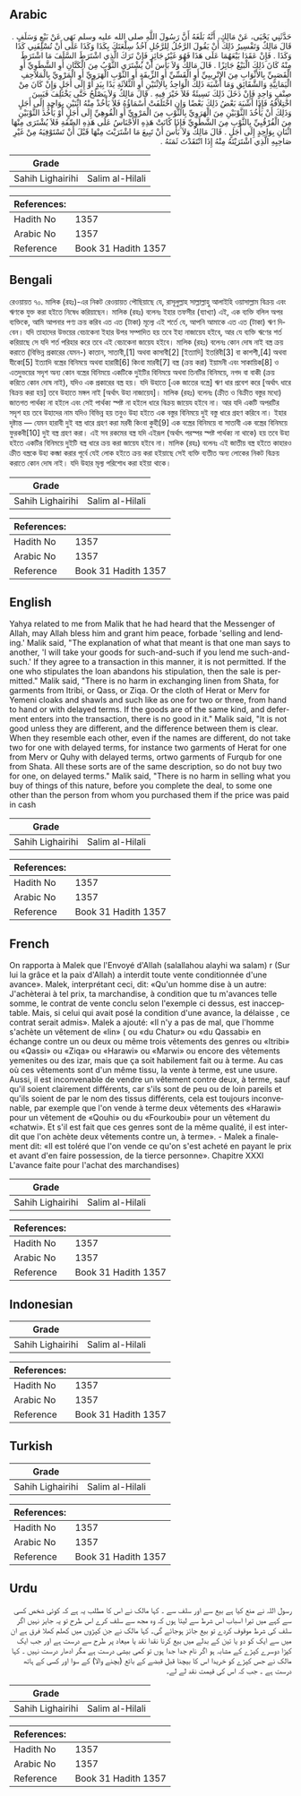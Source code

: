 ## Arabic


<div dir="rtl" lang="ar" style={{fontSize:'larger',backgroundColor:'#f8f9fa',padding:20}}>
حَدَّثَنِي يَحْيَى، عَنْ مَالِكٍ، أَنَّهُ بَلَغَهُ أَنَّ رَسُولَ اللَّهِ صلى الله عليه وسلم نَهَى عَنْ بَيْعٍ وَسَلَفٍ ‏.‏ قَالَ مَالِكٌ وَتَفْسِيرُ ذَلِكَ أَنْ يَقُولَ الرَّجُلُ لِلرَّجُلِ آخُذُ سِلْعَتَكَ بِكَذَا وَكَذَا عَلَى أَنْ تُسْلِفَنِي كَذَا وَكَذَا ‏.‏ فَإِنْ عَقَدَا بَيْعَهُمَا عَلَى هَذَا فَهُوَ غَيْرُ جَائِزٍ فَإِنْ تَرَكَ الَّذِي اشْتَرَطَ السَّلَفَ مَا اشْتَرَطَ مِنْهُ كَانَ ذَلِكَ الْبَيْعُ جَائِزًا ‏.‏ قَالَ مَالِكٌ وَلاَ بَأْسَ أَنْ يُشْتَرَى الثَّوْبُ مِنَ الْكَتَّانِ أَوِ الشَّطَوِيِّ أَوِ الْقَصَبِيِّ بِالأَثْوَابِ مِنَ الإِتْرِيبِيِّ أَوِ الْقَسِّيِّ أَوِ الزِّيقَةِ أَوِ الثَّوْبِ الْهَرَوِيِّ أَوِ الْمَرْوِيِّ بِالْمَلاَحِفِ الْيَمَانِيَّةِ وَالشَّقَائِقِ وَمَا أَشْبَهَ ذَلِكَ الْوَاحِدُ بِالاِثْنَيْنِ أَوِ الثَّلاَثَةِ يَدًا بِيَدٍ أَوْ إِلَى أَجَلٍ وَإِنْ كَانَ مِنْ صِنْفٍ وَاحِدٍ فَإِنْ دَخَلَ ذَلِكَ نَسِيئَةٌ فَلاَ خَيْرَ فِيهِ ‏.‏ قَالَ مَالِكٌ وَلاَ يَصْلُحُ حَتَّى يَخْتَلِفَ فَيَبِينَ اخْتِلاَفُهُ فَإِذَا أَشْبَهَ بَعْضُ ذَلِكَ بَعْضًا وَإِنِ اخْتَلَفَتْ أَسْمَاؤُهُ فَلاَ يَأْخُذْ مِنْهُ اثْنَيْنِ بِوَاحِدٍ إِلَى أَجَلٍ وَذَلِكَ أَنْ يَأْخُذَ الثَّوْبَيْنِ مِنَ الْهَرَوِيِّ بِالثَّوْبِ مِنَ الْمَرْوِيِّ أَوِ الْقُوهِيِّ إِلَى أَجَلٍ أَوْ يَأْخُذَ الثَّوْبَيْنِ مِنَ الْفُرْقُبِيِّ بِالثَّوْبِ مِنَ الشَّطَوِيِّ فَإِذَا كَانَتْ هَذِهِ الأَجْنَاسُ عَلَى هَذِهِ الصِّفَةِ فَلاَ يُشْتَرَى مِنْهَا اثْنَانِ بِوَاحِدٍ إِلَى أَجَلٍ ‏.‏ قَالَ مَالِكٌ وَلاَ بَأْسَ أَنْ تَبِيعَ مَا اشْتَرَيْتَ مِنْهَا قَبْلَ أَنْ تَسْتَوْفِيَهُ مِنْ غَيْرِ صَاحِبِهِ الَّذِي اشْتَرَيْتَهُ مِنْهُ إِذَا انْتَقَدْتَ ثَمَنَهُ ‏.‏
</div>
<div style={{backgroundColor:'#f8f9fa',padding:20, marginBottom: 10}}><table> <thead> <tr> <th>Grade</th> <th></th> </tr> </thead> <tbody> <tr><td>Sahih Lighairihi</td><td>Salim al-Hilali</td></tr></tbody></table><table> <thead> <tr> <th>References:</th> <th></th> </tr> </thead> <tbody><tr><td>Hadith No</td><td>1357</td></tr><tr><td>Arabic No</td><td>1357</td></tr><tr><td>Reference</td><td>Book 31 Hadith 1357</td></tr></tbody></table></div>

## Bengali


<div dir="ltr" lang="bn" style={{fontSize:'larger',backgroundColor:'#f8f9fa',padding:20}}>
রেওয়ায়ত ৭০. মালিক (রহঃ)-এর নিকট রেওয়ায়ত পৌছিয়াছে যে, রাসূলুল্লাহ সাল্লাল্লাহু আলাইহি ওয়াসাল্লাম বিক্রয় এবং ঋণকে যুক্ত করা হইতে নিষেধ করিয়াছেন। মালিক (রহঃ) বলেনঃ ইহার তফসীর (ব্যাখ্যা) এই, এক ব্যক্তি বলিল অপর ব্যক্তিকে, আমি আপনার পণ্য ক্রয় করিব এত এত (টাকা) মূল্যে এই শর্তে যে, আপনি আমাকে এত এত (টাকা) ঋণ দিবেন। যদি তাহাদের উভয়ের বেচাকেনা ইহার উপর সম্পাদিত হয় তবে ইহা নাজায়েয হইবে, আর যে ব্যক্তি ঋণের শর্ত করিয়াছে সে যদি শর্ত পরিহার করে তবে এই বেচাকেনা জায়েয হইবে। মালিক (রহঃ) বলেনঃ কোন দোষ নাই বস্ত্র ক্রয় করাতে (বিভিন্ন প্রকারের যেমন-) কাতান, সাতাবী,[1] অথবা কাসাবী[2] [ইত্যাদি] ইতরিবী[3] বা কাশশী,[4] অথবা যীকো[5] ইত্যাদি বস্ত্রের বিনিময়ে অথবা হারারী[6] কিংবা মারবী[7] বস্ত্র (ক্রয় করা) ইয়ামনী এবং সাকায়িক[8] ও এতদুভয়ের সদৃশ অন্য কোন বস্ত্রের বিনিময়ে একটিকে দুইটির বিনিময়ে অথবা তিনটির বিনিময়ে, নগদ বা বাকী (ক্রয় করিতে কোন দোষ নাই), যদিও এক প্রকারের বস্ত্র হয়। যদি উহাতে [এক জাতের বস্ত্রে] ঋণ ধার প্রবেশ করে [অর্থাৎ ধারে বিক্রয় করা হয়] তবে উহাতে মঙ্গল নাই [অর্থাৎ উহা নাজায়েয]। মালিক (রহঃ) বলেনঃ (ক্রীত ও বিক্রীত বস্তুর মধ্যে) জাতগত পার্থক্য না হইলে এবং সেই পার্থক্য স্পষ্ট না হইলে ধারে বিক্রয় জায়েয হইবে না। আর যদি একটি অপরটির সদৃশ হয় তবে উহাদের নাম যদিও বিভিন্ন হয় তবুও উহা হইতে এক বস্তুর বিনিময়ে দুই বস্তু ধারে গ্রহণ করিবে না। ইহার দৃষ্টান্ত — যেমন হারাবী দুই বস্ত্র ধারে গ্রহণ করা মরবী কিংবা কুহী[9] এক বস্ত্রের বিনিময়ে বা সাতাবী এক বস্ত্রের বিনিময়ে ফুরকবী[10] দুই বস্ত্র গ্রহণ করা। এই সব রকমের বস্ত্র যদি এইরূপ (অর্থাৎ পরস্পর স্পষ্ট পার্থক্য না থাকে) হয় তবে উহা হইতে একটির বিনিময়ে দুইটি বস্ত্র ধারে ক্রয় করা জায়েয হইবে না। মালিক (রহঃ) বলেনঃ এই জাতীয় বস্ত্র হইতে কাহারও ক্রীত বস্ত্রকে উহা কব্জা করার পূর্বে যেই লোক হইতে ক্রয় করা হইয়াছে সেই ব্যক্তি ব্যতীত অন্য লোকের নিকট বিক্রয় করাতে কোন দোষ নাই। যদি উহার মূল্য পরিশোধ করা হইয়া থাকে।
</div>
<div style={{backgroundColor:'#f8f9fa',padding:20, marginBottom: 10}}><table> <thead> <tr> <th>Grade</th> <th></th> </tr> </thead> <tbody> <tr><td>Sahih Lighairihi</td><td>Salim al-Hilali</td></tr></tbody></table><table> <thead> <tr> <th>References:</th> <th></th> </tr> </thead> <tbody><tr><td>Hadith No</td><td>1357</td></tr><tr><td>Arabic No</td><td>1357</td></tr><tr><td>Reference</td><td>Book 31 Hadith 1357</td></tr></tbody></table></div>

## English


<div dir="ltr" lang="en" style={{fontSize:'larger',backgroundColor:'#f8f9fa',padding:20}}>
Yahya related to me from Malik that he had heard that the Messenger of Allah, may Allah bless him and grant him peace, forbade 'selling and lending.' Malik said, "The explanation of what that meant is that one man says to another, 'I will take your goods for such-and-such if you lend me such-and-such.' If they agree to a transaction in this manner, it is not permitted. If the one who stipulates the loan abandons his stipulation, then the sale is permitted." Malik said, "There is no harm in exchanging linen from Shata, for garments from Itribi, or Qass, or Ziqa. Or the cloth of Herat or Merv for Yemeni cloaks and shawls and such like as one for two or three, from hand to hand or with delayed terms. If the goods are of the same kind, and deferment enters into the transaction, there is no good in it." Malik said, "It is not good unless they are different, and the difference between them is clear. When they resemble each other, even if the names are different, do not take two for one with delayed terms, for instance two garments of Herat for one from Merv or Quhy with delayed terms, ortwo garments of Furqub for one from Shata. All these sorts are of the same description, so do not buy two for one, on delayed terms." Malik said, "There is no harm in selling what you buy of things of this nature, before you complete the deal, to some one other than the person from whom you purchased them if the price was paid in cash
</div>
<div style={{backgroundColor:'#f8f9fa',padding:20, marginBottom: 10}}><table> <thead> <tr> <th>Grade</th> <th></th> </tr> </thead> <tbody> <tr><td>Sahih Lighairihi</td><td>Salim al-Hilali</td></tr></tbody></table><table> <thead> <tr> <th>References:</th> <th></th> </tr> </thead> <tbody><tr><td>Hadith No</td><td>1357</td></tr><tr><td>Arabic No</td><td>1357</td></tr><tr><td>Reference</td><td>Book 31 Hadith 1357</td></tr></tbody></table></div>

## French


<div dir="ltr" lang="fr" style={{fontSize:'larger',backgroundColor:'#f8f9fa',padding:20}}>
On rapporta à Malek que l'Envoyé d'Allah (salallahou alayhi wa salam) r (Sur lui la grâce et la paix d'Allah) a interdit toute vente conditionnée d'une avance». Malek, interprétant ceci, dit: «Qu'un homme dise à un autre: J'achèterai à tel prix, ta marchandise, à condition que tu m'avances telle somme, le contrat de vente conclu selon l'exemple ci dessus, est inacceptable. Mais, si celui qui avait posé la condition d'une avance, la délaisse , ce contrat serait admis». Malek a ajouté: «Il n'y a pas de mal, que l'homme s'achète un vêtement de «lin» ( ou «du Chatur» ou «du Qassabi» en échange contre un ou deux ou même trois vêtements des genres ou «Itribi» ou «Qassi» ou «Ziqa» ou «Harawi» ou «Marwi» ou encore des vêtements yemenites ou des izar, mais que ça soit habilement fait ou à terme. Au cas où ces vêtements sont d'un même tissu, la vente à terme, est une usure. Aussi, il est inconvenable de vendre un vêtement contre deux, à terme, sauf qu'il soient clairement différents, car s'ils sont de peu ou de loin pareils et qu'ils soient de par le nom des tissus différents, cela est toujours inconvenable, par exemple que l'on vende à terme deux vêtements des «Harawi» pour un vêtement de «Qouhi» ou du «Fourkoubi» pour un vêtement du «chatwi». Et s'il est fait que ces genres sont de la même qualité, il est interdit que l'on achète deux vêtements contre un, à terme». - Malek a finalement dit: «Il est toléré que l'on vende ce qu'on s'est acheté en payant le prix et avant d'en faire possession, de la tierce personne». Chapitre XXXI L'avance faite pour l'achat des marchandises)
</div>
<div style={{backgroundColor:'#f8f9fa',padding:20, marginBottom: 10}}><table> <thead> <tr> <th>Grade</th> <th></th> </tr> </thead> <tbody> <tr><td>Sahih Lighairihi</td><td>Salim al-Hilali</td></tr></tbody></table><table> <thead> <tr> <th>References:</th> <th></th> </tr> </thead> <tbody><tr><td>Hadith No</td><td>1357</td></tr><tr><td>Arabic No</td><td>1357</td></tr><tr><td>Reference</td><td>Book 31 Hadith 1357</td></tr></tbody></table></div>

## Indonesian


<div dir="ltr" lang="id" style={{fontSize:'larger',backgroundColor:'#f8f9fa',padding:20}}>

</div>
<div style={{backgroundColor:'#f8f9fa',padding:20, marginBottom: 10}}><table> <thead> <tr> <th>Grade</th> <th></th> </tr> </thead> <tbody> <tr><td>Sahih Lighairihi</td><td>Salim al-Hilali</td></tr></tbody></table><table> <thead> <tr> <th>References:</th> <th></th> </tr> </thead> <tbody><tr><td>Hadith No</td><td>1357</td></tr><tr><td>Arabic No</td><td>1357</td></tr><tr><td>Reference</td><td>Book 31 Hadith 1357</td></tr></tbody></table></div>

## Turkish


<div dir="ltr" lang="tr" style={{fontSize:'larger',backgroundColor:'#f8f9fa',padding:20}}>

</div>
<div style={{backgroundColor:'#f8f9fa',padding:20, marginBottom: 10}}><table> <thead> <tr> <th>Grade</th> <th></th> </tr> </thead> <tbody> <tr><td>Sahih Lighairihi</td><td>Salim al-Hilali</td></tr></tbody></table><table> <thead> <tr> <th>References:</th> <th></th> </tr> </thead> <tbody><tr><td>Hadith No</td><td>1357</td></tr><tr><td>Arabic No</td><td>1357</td></tr><tr><td>Reference</td><td>Book 31 Hadith 1357</td></tr></tbody></table></div>

## Urdu


<div dir="rtl" lang="ur" style={{fontSize:'larger',backgroundColor:'#f8f9fa',padding:20}}>
رسول اللہ نے منع کیا ہے بیع سے اور سلف سے ۔ کہا مالک نے اس کا مطلب یہ ہے کہ کوئی شخص کسی سے کہے میں تیرا اسباب اس شرط سے لیتا ہوں کہ وہ مجھ سے سلف کرے اس طرح تو یہ جایز نہیں اگر سلف کی شرط موقوف کردے تو بیع جائز ہوجائے گی۔ کہا مالک نے جن کپڑوں میں کھلم کھلا فرق ہے ان میں سے ایک کو دو یا تین کے بدلے میں بیع کرنا نقدا نقد یا میعاد پر طرح سے درست ہے اور جب ایک کپڑا دوسرے کپڑے کے مشابہ ہو اگر نام جدا جدا ہوں تو کمی بیشی درست ہے مگر ادھار درست نہیں ۔ کہا مالک نے جس کپڑے کو خریدا اس کا بیچنا قبل قبضے کے بائع (بچنے والا) کے سوا اور کسی کے ہاتھ درست ہے ۔ جب کہ اس کی قیمت نقد لے لے۔
</div>
<div style={{backgroundColor:'#f8f9fa',padding:20, marginBottom: 10}}><table> <thead> <tr> <th>Grade</th> <th></th> </tr> </thead> <tbody> <tr><td>Sahih Lighairihi</td><td>Salim al-Hilali</td></tr></tbody></table><table> <thead> <tr> <th>References:</th> <th></th> </tr> </thead> <tbody><tr><td>Hadith No</td><td>1357</td></tr><tr><td>Arabic No</td><td>1357</td></tr><tr><td>Reference</td><td>Book 31 Hadith 1357</td></tr></tbody></table></div>